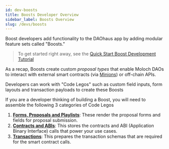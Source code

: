 ```yaml
---
id: dev-boosts
title: Boosts Developer Overview
sidebar_label: Boosts Overview
slug: /devs/boosts
---
```


Boost developers add functionality to the DAOhaus app by adding modular feature sets called "Boosts."

> To get started right away, see the [Quick Start Boost Development Tutorial](/docs/devs/quickstart/) 

As a recap, Boosts create custom *proposal types* that enable Moloch DAOs to interact with external smart contracts (via [Minions](/docs/devs/treasury/)) or off-chain APIs. 

Developers can work with "Code Legos" such as custom field inputs, form layouts and transaction payloads to create these Boosts

If you are a developer thinking of building a Boost, you will need to assemble the following 3 categories of Code Legos
1. [**Forms, Proposals and Playlists**](/docs/devs/boosts-forms): These render the proposal forms and fields for proposal submission.  
2. [**Contracts and ABIs**](/docs/devs/boosts-contracts): This stores the contracts and ABI (Application Binary Interface) calls that power your use cases. 
3. [**Transactions**](/docs/devs/boosts-tx): This prepares the transaction schemas that are required for the smart contract calls.